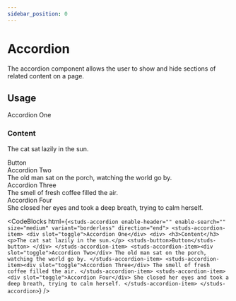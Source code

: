 ```yaml
---
sidebar_position: 0
---
```


# Accordion

<HeaderComponent
  htmlTag="studs-accordion"
  jsxTag="StudsAccordion"
  version="Since 2.0"
  status="Stable"
/>

The accordion component allows the user to show and hide sections of related content on a page.

## Usage

<ResizerFeatures>
  <studs-accordion
    enable-header=""
    enable-search=""
    size="medium"
    variant="borderless"
    direction="end"
  >
    <studs-accordion-item>
      <div slot="toggle">Accordion One</div>
      <div>
        <h3>Content</h3>
        <p>The cat sat lazily in the sun.</p>
        <studs-button>Button</studs-button>
      </div>
    </studs-accordion-item>
    <studs-accordion-item>
      <div slot="toggle">Accordion Two</div>
      The old man sat on the porch, watching the world go by.
    </studs-accordion-item>
    <studs-accordion-item>
      <div slot="toggle">Accordion Three</div>
      The smell of fresh coffee filled the air.
    </studs-accordion-item>
    <studs-accordion-item>
      <div slot="toggle">Accordion Four</div>
      She closed her eyes and took a deep breath, trying to calm herself.
    </studs-accordion-item>
  </studs-accordion>
</ResizerFeatures>

<CodeBlocks
  html={`
<studs-accordion enable-header="" enable-search="" size="medium" variant="borderless" direction="end">
  <studs-accordion-item>
    <div slot="toggle">Accordion One</div>
    <div>
      <h3>Content</h3>
      <p>The cat sat lazily in the sun.</p>
      <studs-button>Button</studs-button>
    </div>
  </studs-accordion-item>
  <studs-accordion-item><div slot="toggle">Accordion Two</div>
    The old man sat on the porch, watching the world go by.
  </studs-accordion-item>
  <studs-accordion-item><div slot="toggle">Accordion Three</div>
    The smell of fresh coffee filled the air.
  </studs-accordion-item>
  <studs-accordion-item><div slot="toggle">Accordion Four</div>
    She closed her eyes and took a deep breath, trying to calm herself.
  </studs-accordion-item>
</studs-accordion>
  `}
/>
